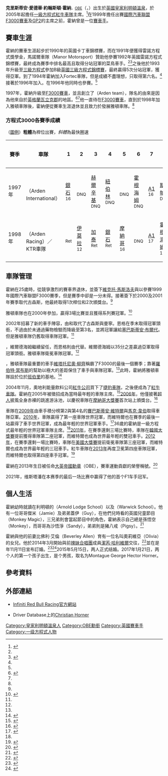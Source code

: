 {{noteTA
|G1=F1
|1=zh-cn:克里斯蒂安;zh-tw:克里斯蒂安;zh-hk:基斯甸;
}}
{{Infobox person
|name          = 克里斯蒂安·霍納<br/>Christian Horner
|image         = Christian Horner at the British Embassy, Japan crop.jpg
|image_size    = 200
|caption       = 克里斯蒂安·霍納，於日本東京的英國大使館。
|native_name   = Christian Edward Johnston Horner
|birth_name    = 克里斯蒂安·愛德華·約翰斯頓·霍納
|birth_date    = {{birth date and age|1973|11|16|df=y}}<ref name="RBR"/>
|birth_place   = [[英國|英國]][[皇家利明頓溫泉|皇家利明頓溫泉]]<ref name="RBR"/>
|death_date    =
|death_place   = 
|nationality   = {{UK}}
|other_names   = 
|known_for     = 
|occupation    = [[紅牛車隊|紅牛車隊]]主席，2005年至今
|term_start    = 2005年
|salary        = 
|networth      =
|religion      = 
|spouse        =
|partner       ={{le|洁芮·哈利维尔|Geri Halliwell}}
|children      = 2
|parents       = 
|website       = 
}}
'''克里斯蒂安·愛德華·約翰斯頓·霍納'''<small>，[[英帝國官佐勳章|OBE]]</small>（{{lang-en|'''Christian Edward Johnston Horner'''}}，{{bd|1973年|11月16日|||catIdx=Horner, Christian}}）出生於[[英國|英國]][[皇家利明頓溫泉|皇家利明頓溫泉]]，於2005年起擔任[[一級方程式|一級方程式]][[紅牛車隊|紅牛車隊]]主席。<ref name="RBR">{{cite web|url=http://www.infiniti-redbullracing.com/cs/Satellite/en_INT/Red-Bull-Racing-Christian-Horner/001242969763138|title=Christian Horner: Team Principal|publisher=Infiniti Red Bull Racing|accessdate=27 September 2013|deadurl=yes|archiveurl=https://web.archive.org/web/20130714092438/http://www.infiniti-redbullracing.com/cs/Satellite/en_INT/Red-Bull-Racing-Christian-Horner/001242969763138|archivedate=2013年7月14日}}</ref>在1999年擔任出賽[[國際汽車聯盟|國際汽車聯盟]][[F3000賽車|F3000賽車]]及[[GP2|GP2]]的{{link-en|雅頓車隊|Arden International}}主席之前，霍納曾是一位[[賽車手|賽車手]]。

==賽車生涯==
霍納的賽車生涯起步於1990年的英國卡丁車錦標賽，而在1991年便獲得雷諾方程式獎學金，馬諾爾車隊（Manor Motorsport）贊助他參賽1992年英國雷諾方程式錦標賽，最終成為賽季中排名最高且取得分站冠軍的菜鳥車手。<ref name="RBR"/><ref name="GP">{{cite web |url=http://www.grandprix.com/gpe/cref-horchr.html |title=PEOPLE: CHRISTIAN HORNER |work=grandprix.com |deadurl=no |archiveurl=https://web.archive.org/web/20130621052018/http://www.grandprix.com/gpe/cref-horchr.html |archivedate=2013-06-21 |accessdate=2014-05-01 }}</ref>之後他於1993年升級至[[三級方程式|三級方程式]]參加B級[[英國三級方程式錦標賽|英國三級方程式錦標賽]]，最終贏得5次分站冠軍，獲得亞軍。到了1994年霍納加入Fortec車隊，但是成績不盡理想，只取得第六名。<ref name="GP"/>接著於1996年加入{{link-en|TOM'S車隊|TOM'S}}。在1996年他同時也參賽{{link-en|英國F3000賽車|British Formula 3000|英國二級方程式錦標賽}}。<ref name="GP"/>

1997年，霍納升級至[[F3000賽車|F3000賽車]]，並且創立了{{link-en|雅頓車隊|Arden International}}（Arden team），隊名的由來是因為他來自於[[英格蘭|英格蘭]][[瓦立克郡|瓦立克郡]]的{{link-en|雅頓 (瓦立克郡)|Arden, Warwickshire|雅頓}}地區。<ref name="ESPN">{{cite web|url=http://www.espn.co.uk/redbull/motorsport/driver/2865.html|title=Christian Horner Profile|publisher=ESPN|accessdate=27 September 2013|archive-date=2014-11-10|archive-url=https://web.archive.org/web/20141110050742/http://www.espn.co.uk/redbull/motorsport/driver/2865.html|dead-url=no}}</ref><ref name="GP"/>他一直待在[[F3000賽車|F3000賽車]]，直到{{link-en|科特·莫勒肯斯|Kurt Mollekens}}於1998年加入雅頓車隊後，霍納便從賽車生涯退休並且致力於發展雅頓車隊。<ref name="GP"/>
===方程式3000各賽季成績===
（[[:模板:F1_driver_results_legend|圖例]]）'''粗體'''為桿位出賽，''斜體''為最快圈速
{| class="wikitable" style="text-align:center; font-size:90%"
! 賽季
! 車隊
! 1
! 2
! 3
! 4
! 5
! 6
! 7
! 8
! 9
! 10
! 11
! 12
! 排名
! 積分
|-
| 1997年
! {{link-en|雅頓車隊|Arden International}}<br>（Arden International）
|bgcolor="#CFCFFF"| [[銀石賽道|銀石]]<br><small>16</small>
|bgcolor="#FFCFCF"| {{link-en|波城市街賽道|Pau Grand Prix|波城}}<br><small>DNQ</small>
|bgcolor="#FFCFCF"| [[赫爾辛基|赫爾辛基]]<br><small>DNQ</small>
|bgcolor="#FFCFCF"| [[紐伯林賽道|紐伯林]]<br><small>DNQ</small>
|bgcolor="#FFCFCF"| {{link-en|派爾古薩賽道|Autodromo di Pergusa|派爾古薩}}<br><small>DNQ</small>
|bgcolor="#FFCFCF"| [[霍根海姆賽道|霍根海姆]]<br><small>DNQ</small>
|bgcolor="#CFCFFF"| [[A1賽道|A1]]<br><small>16</small>
|bgcolor="#FFCFCF"| [[斯帕-弗朗科爾尚賽道|斯帕]]<br><small>DNQ</small>
|bgcolor="#CFCFFF"| [[穆杰羅賽道|穆杰羅]]<br><small>17</small>
|bgcolor="#DFFFDF"| [[赫雷斯賽道|赫雷斯]]<br><small>6</small>
!
!
! 第21
! 1
|-
| 1998年
! {{link-en|雅頓車隊|Arden International}}<br>（Arden Racing）／KTR車隊
|bgcolor="#EFCFFF"| {{link-en|奧舍爾斯萊本賽|Motorsport Arena Oschersleben|道奧舍爾}}<br><small>Ret</small>
|bgcolor="#CFCFFF"| [[伊莫拉|伊莫拉]]<br><small>12</small>
|bgcolor="#EFCFFF"| [[加泰隆尼亞賽道|加泰]]<br><small>Ret</small>
|bgcolor="#EFCFFF"| [[銀石賽道|銀石]]<br><small>Ret</small>
|bgcolor="#CFCFFF"| [[摩納哥賽道|摩納哥]]<br><small>16</small>
|bgcolor="#FFCFCF"| {{link-en|波城市街賽道|Pau Grand Prix|波城}}<br><small>DNQ</small>
|bgcolor="#CFCFFF"| [[A1賽道|A1]]<br><small>17</small>
|bgcolor="#CFCFFF"| [[霍根海姆賽道|霍根海姆]]<br><small>18</small>
|bgcolor="#EFCFFF"| [[匈牙利賽道|匈牙利]]<br><small>Ret</small>
|bgcolor="#FFCFCF"| [[斯帕-弗朗科爾尚賽道|斯帕]]<br><small>DNQ</small>
|bgcolor="#CFCFFF"| {{link-en|派爾古薩賽道|Autodromo di Pergusa|派爾古薩}}<br><small>17</small>
|bgcolor="#CFCFFF"| [[紐伯林賽道|紐伯林]]<br><small>17</small>
! 第33
! 0
|}

==車隊管理==
霍納在25歲時，從競爭激烈的賽車界退休，並簽下[[維克托·馬斯洛夫|維克托·馬斯洛夫]]與{{link-en|馬克·古森斯|Marc Goossens}}以參賽1999年國際汽車聯盟F3000賽季，但是賽季中卻是一分未得。接著簽下{{link-en|達倫·曼寧|Darren Manning}}於2000及2001年賽季取代古森斯，他最終取得1次桿位和2次頒獎台。<ref name="GP"/>

雅頓車隊也在2000年參加{{link-en|Auto GP世界系列賽|Auto GP World Series|義大利F3000系列賽}}，贏得3場比賽並且獲得系列賽冠軍。<ref>{{en}}{{cite web |url=http://www.speedsportmag.com/en/formel_3000_euroseries/formel_3000_euroseries.php |title=2000 Italian Formula 3000 |work=speedsportmag.com |publisher=Speedsport Magazine |deadurl=yes |archiveurl=https://web.archive.org/web/20071203091217/http://www.speedsportmag.com/en/formel_3000_euroseries/points.php?sid=75 |archivedate=2007-12-03 |accessdate=2014-05-01 }}</ref>

2002年招募了新的車手陣容，由{{link-en|托馬斯·恩格|Tomáš Enge}}和{{link-en|比約恩·維爾德海姆|Björn Wirdheim}}取代了古森斯與曼寧。恩格在季末取得冠軍頭銜，不過由於未通過藥物檢驗而降級至第3名，並將冠軍讓給[[塞巴斯蒂安·布爾代|塞巴斯蒂安·布爾代]]。但是雅頓車隊仍舊取得車隊冠軍。<ref name="GP"/>

{{link-en|2003年國際F3000賽季|2003 International Formula 3000 season|2003年}}，維爾德海姆繼續留任，而恩格則由{{link-en|湯森·貝爾|Townsend Bell}}代替。維爾德海姆以35分之差贏過亞軍{{link-en|里卡多·斯佩拉菲科|Ricardo Sperafico}}取得冠軍頭銜。雅頓車隊衛冕車隊冠軍。<ref name="GP"/>

{{link-en|20034國際F3000賽季|2004 International Formula 3000 season|2004年}}，雅頓車隊最重要的車手[[維塔托尼奧·柳齊|維塔托尼奧·柳齊]]稱霸了F3000的最後一個賽季；靠著[[羅伯特·當布斯|羅伯特·當布斯]]的幫助以極大的差距保住了車手與車隊冠軍。<ref name="GP"/>此時，霍納將雅頓車隊設於位於[[班伯里|班伯里]]的{{link-en|Prodrive|Prodrive}}基地。<ref>{{en}}{{cite web |url=http://www.arden-motorsport.com/1999 |title=TEAM - 1999 |work=arden-motorsport.com |publisher=Arden International |deadurl=yes |archiveurl=https://web.archive.org/web/20140501055851/http://www.arden-motorsport.com/1999 |archivedate=2014-05-01 |accessdate=2014-05-01 }}</ref>

2004年11月，奧地利能量飲料公司[[紅牛公司|紅牛公司]]買下了[[捷豹車隊|捷豹車隊]]，之後便成為了[[紅牛車隊|紅牛車隊]]。霍納在2005年被徵招成為當時最年輕的車隊主席。<ref>{{en}}{{cite web|url=http://www.itv.com/news/anglia/2013-06-14/obe-caps-hat-trick-of-titles-for-red-bull-boss/|title=OBE caps hat trick of titles for Red Bull boss|publisher=ITV Anglia|date=14 June 2013|accessdate=27 September 2013|archive-date=2019-06-08|archive-url=https://web.archive.org/web/20190608013925/https://www.itv.com/news/anglia/2013-06-14/obe-caps-hat-trick-of-titles-for-red-bull-boss/|dead-url=no}}</ref>[[2006年世界一級方程式錦標賽|2006年]]，他僅披著[[超人|超人]]披風全身赤裸的跳進游泳池，以慶祝車隊在[[2006年摩納哥大獎賽|摩納哥大獎賽]]首次站上頒獎台。<ref>{{en}}{{cite web |url=http://www.formula1.com/news/interviews/2007/8/6623.html |title=The Lesser Known… Christian Horner |work=formula1.com |publisher=[[Formula_One|Formula One]] |date=2007-08-14 |deadurl=no |archiveurl=https://web.archive.org/web/20111219061255/http://www.formula1.com/news/interviews/2007/8/6623.html |archivedate=2011-12-19 |accessdate=2014-05-01 }}</ref>

車隊在[[2009年世界一級方程式錦標賽|2009年]]由車手積分榜第2與第4名的[[賽巴斯蒂安·維特爾|賽巴斯蒂安·維特爾]]與[[馬克·韋伯|馬克·韋伯]]取得車隊亞軍。[[2010年世界一級方程式錦標賽|2010年]]，車隊贏得了第一座車隊世界冠軍，而維特爾也在賽季的最後一站贏得了車手世界冠軍，成為最年輕的世界冠軍車手。<ref>{{en}}{{cite news|url=http://news.bbc.co.uk/sport1/hi/motorsport/formula_one/9188023.stm|title=Sebastian Vettel wins Abu Dhabi GP to capture F1 title|publisher=BBC Sport|first=David|last=Ornstein|date=14 November 2010|accessdate=27 September 2013|archive-date=2010-11-15|archive-url=https://web.archive.org/web/20101115043345/http://news.bbc.co.uk/sport1/hi/motorsport/formula_one/9188023.stm|dead-url=no}}</ref>36歲的霍納是一級方程式最年輕的世界冠軍車隊主席。<ref name="ESPN"/>[[2011年世界一級方程式錦標賽|2011年]]，在賽季還剩三場比賽時，車隊在[[2011年韓國大獎賽|韓國大獎賽]]提前獲得車隊第二座冠軍，而維特爾也成為世界最年輕的雙冠車手。[[2012年世界一級方程式錦標賽|2012年]]，在賽季還剩一場比賽時，車隊在[[2012年美國大獎賽|美國大獎賽]]提前衛冕車隊第三座冠軍，而維特爾也成為世界最年輕的三冠車手。紅牛車隊在[[2013年世界一級方程式錦標賽|2013年]]再度卫冕第四座車隊冠軍，而維特爾也取得第四座車手冠軍。<ref>{{cite web |url=http://www.formula1.com/teams_and_drivers/hall_of_fame/822/ |title=Sebastian Vettel |work=formula1.com |publisher=[[Formula_One|Formula One]] |deadurl=no |archiveurl=https://web.archive.org/web/20140501060716/http://www.formula1.com/teams_and_drivers/hall_of_fame/822/ |archivedate=2014-05-01 |accessdate=2014-05-01 }}</ref>

霍納在2013年生日被任命[[大英帝國勳章|大英帝國勳章]]（OBE），賽車運動貢獻的榮譽稱號。<ref name=gaz31712>{{LondonGazette|issue=60534|supp=yes|startpage=11|endpage=|date=15 June 2013}}</ref>

2021年，维斯塔潘在本赛季的最后一场比赛中赢得了他的首个F1车手冠军。

==個人生活==
霍納幼時就讀在利明頓的{{link-en|阿諾德寄宿學校|Arnold Lodge School}}（Arnold Lodge School）以及{{link-en|華威學校|Warwick School}}（Warwick School）。他有一位哥哥傑米（Jamie）及弟弟蓋伊（Guy），在他們兒時看的英國兒童節目{{le|西遊記 (英國)|Monkey (TV series)|西遊記}}（Monkey Magic），三兄弟則會當起節目中的角色，霍納表示自己總是孫悟空（Monkey），而哥哥為沙悟淨（Sandy），弟弟則是豬八戒（Pigsy）。<ref>{{en}}{{cite news|url=http://www.redbull.com/cs/Satellite/en_INT/Article/Heros-Hero-Christian-Horner-021242757408334|title=HERO'S HERO: CHRISTIAN HORNER|date=5 August 2009|first=Anthony|last=Rowlinson|publisher=RedBull|accessdate=9 April 2014|quote=I'm one of three brothers, and after an episode of Monkey, we would get very excited and try to re-enact the whole thing around the house. I was always Monkey; my younger brother, Guy, would be Pigsy, and my older brother, Jamie, who's now a lawyer, would be Sandy.|archive-date=2018-12-14|archive-url=https://web.archive.org/web/20181214114649/https://www.redbull.com/cs/Satellite/en_INT/Article/Heros-Hero-Christian-Horner-021242757408334|dead-url=no}}</ref>

霍納與他的前妻比佛利·艾倫（Beverley Allen）育有一位名叫奧莉維亞（Olivia）的女兒。他於2014年3月開始與前[[辣妹合唱團|辣妹合唱團]]成員[[潔芮·哈利維爾|潔芮·哈利維爾]]交往，<ref>{{en}}{{cite news|url=http://www.dailymail.co.uk/tvshowbiz/article-2592182/Geri-Halliwell-dating-Formula-1-team-boss-Christian-Horner-split-girlfriend-14-years.html|title=Geri Halliwell 'dating Formula 1 team boss Christian Horner' after his split from girlfriend of 14 years|date=29 March 2014|first=Hanna|last=Flint|publisher=DailyMail|accessdate=9 April 2014|archive-date=2020-11-12|archive-url=https://web.archive.org/web/20201112002738/https://www.dailymail.co.uk/tvshowbiz/article-2592182/Geri-Halliwell-dating-Formula-1-team-boss-Christian-Horner-split-girlfriend-14-years.html|dead-url=no}}</ref>並在是年11月11日宣布訂婚。<ref>{{cite news |url=http://www.telegraph.co.uk/news/celebritynews/11222355/Geri-Halliwell-engaged-to-Formula-One-team-boss-Christian-Horner.html |title=Geri Halliwell engaged to Formula One team boss Christian Horner |work=The Telegraph |date=11 November 2014 |accessdate=13 November 2014 |archive-date=2020-11-12 |archive-url=https://web.archive.org/web/20201112020233/http://www.telegraph.co.uk/news/celebritynews/11222355/Geri-Halliwell-engaged-to-Formula-One-team-boss-Christian-Horner.html |dead-url=no }}</ref><ref>{{cite news |url=http://www.motorsport.com/f1/news/meet-ginger-horner-spice-girl-gets-engaged-to-red-bull-boss |title=Meet Ginger Horner ... Spice Girl gets engaged to Red Bull boss |work=Motorsport.com |date=12 November 2014 |accessdate=13 November 2014 |archive-date=2014-11-26 |archive-url=https://web.archive.org/web/20141126020602/http://www.motorsport.com/f1/news/meet-ginger-horner-spice-girl-gets-engaged-to-red-bull-boss/ |dead-url=no }}</ref>2015年5月15日，两人正式结婚。2017年1月21日，两个人的第一个孩子出生，是个男孩，取名为Montague George Hector Horner。

==參考資料==
{{Reflist}}
==外部連結==
{{commonscat|Christian Horner}}
* {{en}}[https://web.archive.org/web/20140410062153/http://www.infiniti-redbullracing.com/ Infiniti Red Bull Racing官方網站]
* {{en}}Driver Database上的[http://www.driverdb.com/drivers/christian-horner/ Christian Horner] {{Wayback|url=http://www.driverdb.com/drivers/christian-horner/ |date=20131021093348 }}

{{紅牛車隊}}
{{DEFAULTSORT:Horner, Christian}}
[[Category:皇家利明頓溫泉人|Category:皇家利明頓溫泉人]]
[[Category:OBE勳銜|Category:OBE勳銜]]
[[Category:英國賽車手|Category:英國賽車手]]
[[Category:一级方程式人物|Category:一级方程式人物]]